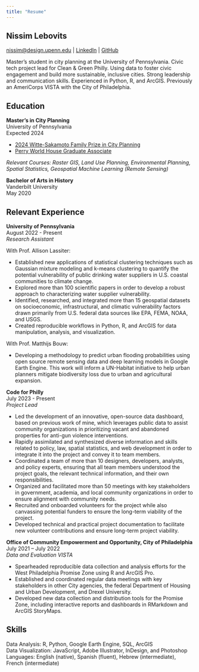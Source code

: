 ```yaml
---
title: "Resume" 
---
```


## Nissim Lebovits

[nissim\@design.upenn.edu](nissim@design.upenn.edu) \| [LinkedIn](https://www.linkedin.com/in/nlebovits/) \| [GitHub](https://github.com/nlebovits)

Master's student in city planning at the University of Pennsylvania. Civic tech project lead for Clean & Green Philly. Using data to foster civic engagement and build more sustainable, inclusive cities. Strong leadership and communication skills. Experienced in Python, R, and ArcGIS. Previously an AmeriCorps VISTA with the City of Philadelphia.

## Education

**Master's in City Planning**\
University of Pennsylvania\
Expected 2024\

- [2024 Witte-Sakamoto Family Prize in City Planning](https://awards.design.upenn.edu/winner/nissim-lebovits-mcp24)
- [Perry World House Graduate Associate](https://global.upenn.edu/perryworldhouse/news/meet-our-2023-24-perry-world-house-graduate-associates)

*Relevant Courses: Raster GIS, Land Use Planning, Environmental Planning, Spatial Statistics, Geospatial Machine Learning (Remote Sensing)*

**Bachelor of Arts in History**\
Vanderbilt University\
May 2020

## Relevant Experience

**University of Pennsylvania**\
August 2022 - Present\
*Research Assistant*

With Prof. Allison Lassiter:

- Established new applications of statistical clustering techniques such as Gaussian mixture modeling and k-means clustering to quantify the potential vulnerability of public drinking water suppliers in U.S. coastal communities to climate change.
- Explored more than 100 scientific papers in order to develop a robust approach to characterizing water supplier vulnerability.
- Identified, researched, and integrated more than 15 geospatial datasets on socioeconomic, infrastructural, and climatic vulnerability factors drawn primarily from U.S. federal data sources like EPA, FEMA, NOAA, and USGS.
- Created reproducible workflows in Python, R, and ArcGIS for data manipulation, analysis, and visualization.

With Prof. Matthijs Bouw: 

- Developing a methodology to predict urban flooding probabilities using open source remote sensing data and deep learning models in Google Earth Engine. This work will inform a UN-Habitat initiative to help urban planners mitigate biodiversity loss due to urban and agricultural expansion.


**Code for Philly**\
July 2023 - Present\
*Project Lead*

- Led the development of an innovative, open-source data dashboard, based on previous work of mine, which leverages public data to assist community organizations in prioritizing vacant and abandoned properties for anti-gun violence interventions.
- Rapidly assimilated and synthesized diverse information and skills related to policy, law, spatial statistics, and web development in order to integrate it into the project and convey it to team members.
- Coordinated a team of more than 10 designers, developers, analysts, and policy experts, ensuring that all team members understood the project goals, the relevant technical information, and their own responsibilities.
- Organized and facilitated more than 50 meetings with key stakeholders in government, academia, and local community organizations in order to ensure alignment with community needs.
- Recruited and onboarded volunteers for the project while also canvassing potential funders to ensure the long-term viability of the project. 
- Developed technical and practical project documentation to facilitate new volunteer contributions and ensure long-term project viability.

**Office of Community Empowerment and Opportunity, City of Philadelphia**\
July 2021 -- July 2022\
*Data and Evaluation VISTA*

- Spearheaded reproducible data collection and analysis efforts for the West Philadelphia Promise Zone using R and ArcGIS Pro.
- Established and coordinated regular data meetings with key stakeholders in other City agencies, the federal Department of Housing and Urban Development, and Drexel University.
- Developed new data collection and distribution tools for the Promise Zone, including interactive reports and dashboards in RMarkdown and ArcGIS StoryMaps.

## Skills

Data Analysis: R, Python, Google Earth Engine, SQL, ArcGIS\
Data Visualization: JavaScript, Adobe Illustrator, InDesign, and Photoshop\
Languages: English (native), Spanish (fluent), Hebrew (intermediate), French (intermediate)
